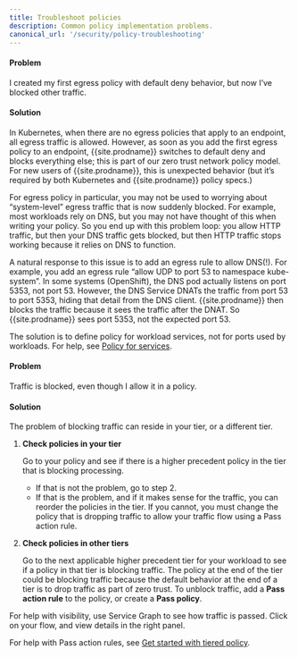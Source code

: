 ```yaml
---
title: Troubleshoot policies
description: Common policy implementation problems. 
canonical_url: '/security/policy-troubleshooting'
---
```


#### Problem

I created ​​my first egress policy with default deny behavior, but now I’ve blocked other traffic.

#### Solution

In Kubernetes, when there are no egress policies that apply to an endpoint, all egress traffic is allowed. However, as soon as you add the first egress policy to an endpoint, {{site.prodname}} switches to default deny and blocks everything else; this is part of our zero trust network policy model. For new users of {{site.prodname}}, this is unexpected behavior (but it’s required by both Kubernetes and {{site.prodname}} policy specs.)  

For egress policy in particular, you may not be used to worrying about “system-level” egress traffic that is now suddenly blocked. For example, most workloads rely on DNS, but you may not have thought of this when writing your policy. So you end up with this problem loop: you allow HTTP traffic, but then your DNS traffic gets blocked, but then HTTP traffic stops working because it relies on DNS to function.

A natural response to this issue is to add an egress rule to allow DNS(!). For example, you add an egress rule “allow UDP to port 53 to namespace kube-system”. In some systems (OpenShift), the DNS pod actually listens on port 5353, not port 53. However, the DNS Service DNATs the traffic from port 53 to port 5353, hiding that detail from the DNS client. {{site.prodname}} then blocks the traffic because it sees the traffic after the DNAT. So {{site.prodname}} sees port 5353, not the expected port 53. 

The solution is to define policy for workload services, not for ports used by workloads. For help, see [Policy for services]({{site.baseurl}}/security/services).

#### Problem

Traffic is blocked, even though I allow it in a policy.

#### Solution

The problem of blocking traffic can reside in your tier, or a different tier. 

1. **Check policies in your tier** 

   Go to your policy and see if there is a higher precedent policy in the tier that is blocking processing. 
     - If that is not the problem, go to step 2. 
     - If that is the problem, and if it makes sense for the traffic, you can reorder the policies in the tier. If you cannot, you must change the policy that is dropping traffic to allow your traffic flow using a Pass action rule.

2. **Check policies in other tiers**

   Go to the next applicable higher precedent tier for your workload to see if a policy in that tier is blocking traffic. The policy at the end of the tier could be blocking traffic because the default behavior at the end of a tier is to drop traffic as part of zero trust. To unblock traffic, add a **Pass action rule** to the policy, or create a **Pass policy**. 

For help with visibility, use Service Graph to see how traffic is passed. Click on your flow, and view details in the right panel.  

For help with Pass action rules, see [Get started with tiered policy]({{site.baseurl}}/security/tiered-policy).